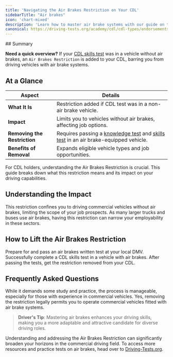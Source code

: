 ```yaml
---
title: 'Navigating the Air Brakes Restriction on Your CDL'
sidebarTitle: "Air brakes"
icon: 'chart-mixed'
description: 'Learn how to master air brake systems with our guide on the Air Brakes Endorsement, offering essential tips for maintenance, usage, and CDL test procedures.'
canonical: https://driving-tests.org/academy/cdl/cdl-types/endorsements/air-brakes
---
```

<Snippet file="andrei.mdx" />
## Summary

<Tip>**Need a quick overview?** If your [CDL skills test](/cdl/essentials/skills-test) was in a vehicle without air brakes, an <code>Air Brakes Restriction</code> is added to your CDL, barring you from driving vehicles with air brake systems.</Tip>

## At a Glance

| **Aspect** | **Details** |
|------------|-------------|
| **What It Is** | Restriction added if CDL test was in a non-air brake vehicle. |
| **Impact** | Limits you to vehicles without air brakes, affecting job options. |
| **Removing the Restriction** | Requires passing a [knowledge test](/cdl/essentials/written-tests/air-brakes) and [skills test](/cdl/essentials/skills-test) in an air brake-equipped vehicle. |
| **Benefits of Removal** | Expands eligible vehicle types and job opportunities. |

For CDL holders, understanding the Air Brakes Restriction is crucial. This guide breaks down what this restriction means and its impact on your driving capabilities.

## Understanding the Impact

<CardGroup cols={2}>
  <Card title="Vehicle Type Limitation" icon="ban">
    This restriction confines you to driving commercial vehicles without air brakes, limiting the scope of your job prospects.
  </Card>

  <Card title="Employment Opportunities" icon="briefcase">
    As many larger trucks and buses use air brakes, having this restriction can narrow your employability in these sectors.
  </Card>
</CardGroup>

## How to Lift the Air Brakes Restriction

<Steps>
  <Step title="Knowledge Test on Air Brakes">
    Prepare for and pass an air brakes written test at your local DMV.
  </Step>

  <Step title="Skill Test in an Air Brake-Equipped Vehicle">
    Successfully complete a CDL skills test in a vehicle with air brakes.
  </Step>

  <Step title="Update Your CDL">
    After passing the tests, get the restriction removed from your CDL.
  </Step>
</Steps>

## Frequently Asked Questions

<AccordionGroup>
  <Accordion title="Is removing the restriction challenging?">
    While it demands some study and practice, the process is manageable, especially for those with experience in commercial vehicles.
  </Accordion>

  <Accordion title="Can I drive any air brake-equipped vehicle post-removal?">
    Yes, removing the restriction legally permits you to operate commercial vehicles fitted with air brake systems.
  </Accordion>
</AccordionGroup>

> **Driver's Tip**: Mastering air brakes enhances your driving skills, making you a more adaptable and attractive candidate for diverse driving roles.


Understanding and addressing the Air Brakes Restriction can significantly broaden your horizons in the commercial driving field. To access more resources and practice tests on air brakes, head over to [Driving-Tests.org](https://driving-tests.org).

<Snippet file="cdl-premium.mdx" />
